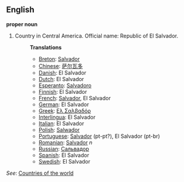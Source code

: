 ==English==

'''proper noun'''

# Country in Central America. Official name: Republic of El Salvador.
#:'''Translations'''
#:*[[Breton]]: [[Salvador]]
#:*[[Chinese]]: [[萨尔瓦多]]
#:*[[Danish]]: El Salvador
#:*[[Dutch]]: El Salvador
#:*[[Esperanto]]: [[Salvadoro]]
#:*[[Finnish]]: El Salvador
#:*[[French]]: [[Salvador]], El Salvador
#:*[[German]]: El Salvador
#:*[[Greek]]: [[Ελ Σαλβαδόρ]]
#:*[[Interlingua]]: El Salvador
#:*[[Italian]]: El Salvador
#:*[[Polish]]: [[Salwador]]
#:*[[Portuguese]]: [[Salvador]] (pt-pt?), El Salvador (pt-br)
#:*[[Romanian]]: [[Salvador]] ''n''
#:*[[Russian]]: [[Сальвадор]]
#:*[[Spanish]]: El Salvador
#:*[[Swedish]]: El Salvador

''See'': [[Countries of the world]]